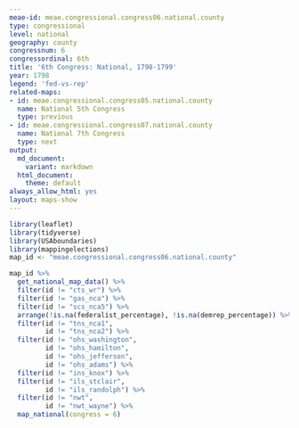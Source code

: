 ```yaml
---
meae-id: meae.congressional.congress06.national.county
type: congressional
level: national
geography: county
congressnum: 6
congressordinal: 6th
title: '6th Congress: National, 1798-1799'
year: 1798
legend: 'fed-vs-rep'
related-maps:
- id: meae.congressional.congress05.national.county
  name: National 5th Congress
  type: previous
- id: meae.congressional.congress07.national.county
  name: National 7th Congress
  type: next
output:
  md_document:
    variant: markdown
  html_document:
    theme: default
always_allow_html: yes
layout: maps-show
---
```


```r
library(leaflet)
library(tidyverse)
library(USAboundaries)
library(mappingelections)
map_id <- "meae.congressional.congress06.national.county"
```

<div class="map">

```r
map_id %>%
  get_national_map_data() %>%
  filter(id != "cts_wr") %>%
  filter(id != "gas_nca") %>% 
  filter(id != "scs_nca5") %>% 
  arrange(!is.na(federalist_percentage), !is.na(demrep_percentage)) %>% 
  filter(id != "tns_nca1",
         id != "tns_nca2") %>% 
  filter(id != "ohs_washington",
         id != "ohs_hamilton",
         id != "ohs_jefferson",
         id != "ohs_adams") %>%
  filter(id != "ins_knox") %>%
  filter(id != "ils_stclair",
         id != "ils_randolph") %>%
  filter(id != "nwt",
         id != "nwt_wayne") %>%
  map_national(congress = 6)
```

</div>

<div class="results-table">

</div>
